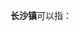 '''长沙镇'''可以指：
{{PRC admin/disambig|32/06/23/103/000|44/14/02/103/000|50/01/54/123/000|52/03/81/108/000}}
{{disambig|cat=三字中国镇名消歧义}}